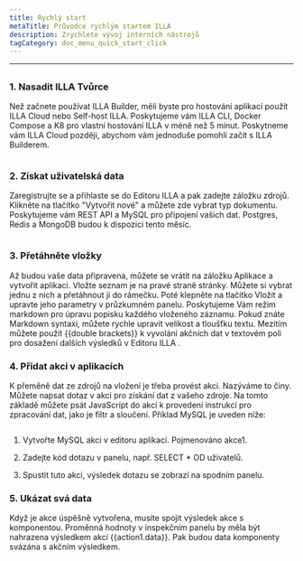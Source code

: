 ```yaml
---
title: Rychlý start
metaTitle: Průvodce rychlým startem ILLA
description: Zrychlete vývoj interních nástrojů
tagCategory: doc_menu_quick_start_click
---
```


* * *

## <Heading hidden>Přehled</Heading>

### 1.  Nasadit ILLA Tvůrce

Než začnete používat ILLA Builder, měli byste pro hostování aplikací použít ILLA Cloud nebo Self-host ILLA. Poskytujeme vám ILLA CLI, Docker Compose a K8 pro vlastní hostování ILLA v méně než 5 minut. Poskytneme vám ILLA Cloud později, abychom vám jednoduše pomohli začít s ILLA Builderem.

<img
  src='https://cdn.illacloud.com/official-website/img/docs/qs_e_1.png'
  alt=""
/>

### 2.  Získat uživatelská data

Zaregistrujte se a přihlaste se do Editoru ILLA a pak zadejte záložku zdrojů. Klikněte na tlačítko "Vytvořit nové" a můžete zde vybrat typ dokumentu. Poskytujeme vám REST API a MySQL pro připojení vašich dat. Postgres, Redis a MongoDB budou k dispozici tento měsíc.

<img
  src='https://cdn.illacloud.com/official-website/img/docs/qs_e_2.png'
  alt=""
/>

### 3.  Přetáhněte vložky

Až budou vaše data připravena, můžete se vrátit na záložku Aplikace a vytvořit aplikaci. Vložte seznam je na pravé straně stránky. Můžete si vybrat jednu z nich a přetáhnout ji do rámečku. Poté klepněte na tlačítko Vložit a upravte jeho parametry v průzkumném panelu. Poskytujeme Vám režim markdown pro úpravu popisku každého vloženého záznamu. Pokud znáte Markdown syntaxi, můžete rychle upravit velikost a tloušťku textu. Mezitím můžete použít {{double brackets}} k vyvolání akčních dat v textovém poli pro dosažení dalších výsledků v Editoru ILLA .

### 4.  Přidat akci v aplikacích

K přeměně dat ze zdrojů na vložení je třeba provést akci. Nazýváme to činy. Můžete napsat dotaz v akci pro získání dat z vašeho zdroje. Na tomto základě můžete psát JavaScript do akcí k provedení instrukcí pro zpracování dat, jako je filtr a sloučení. Příklad MySQL je uveden níže:

<img
  src='https://cdn.illacloud.com/official-website/img/docs/qs_e_3.png'
  alt=""
/>

1.  Vytvořte MySQL akci v editoru aplikací. Pojmenováno akce1.

2.  Zadejte kód dotazu v panelu, např. SELECT \* OD uživatelů.

3.  Spustit tuto akci, výsledek dotazu se zobrazí na spodním panelu.

### 5.  Ukázat svá data

Když je akce úspěšně vytvořena, musíte spojit výsledek akce s komponentou. Proměnná hodnoty v inspekčním panelu by měla být nahrazena výsledkem akcí {{action1.data}}. Pak budou data komponenty svázána s akčním výsledkem. 
